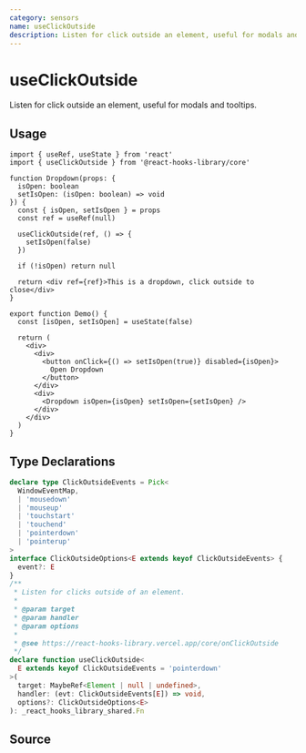 ```yaml
---
category: sensors
name: useClickOutside
description: Listen for click outside an element, useful for modals and tooltips.
---
```



<Playground>
  <Demo />
</Playground>

# useClickOutside

Listen for click outside an element, useful for modals and tooltips.

## Usage

```tsx
import { useRef, useState } from 'react'
import { useClickOutside } from '@react-hooks-library/core'

function Dropdown(props: {
  isOpen: boolean
  setIsOpen: (isOpen: boolean) => void
}) {
  const { isOpen, setIsOpen } = props
  const ref = useRef(null)

  useClickOutside(ref, () => {
    setIsOpen(false)
  })

  if (!isOpen) return null

  return <div ref={ref}>This is a dropdown, click outside to close</div>
}

export function Demo() {
  const [isOpen, setIsOpen] = useState(false)

  return (
    <div>
      <div>
        <button onClick={() => setIsOpen(true)} disabled={isOpen}>
          Open Dropdown
        </button>
      </div>
      <div>
        <Dropdown isOpen={isOpen} setIsOpen={setIsOpen} />
      </div>
    </div>
  )
}
```

## Type Declarations

```typescript
declare type ClickOutsideEvents = Pick<
  WindowEventMap,
  | 'mousedown'
  | 'mouseup'
  | 'touchstart'
  | 'touchend'
  | 'pointerdown'
  | 'pointerup'
>
interface ClickOutsideOptions<E extends keyof ClickOutsideEvents> {
  event?: E
}
/**
 * Listen for clicks outside of an element.
 *
 * @param target
 * @param handler
 * @param options
 *
 * @see https://react-hooks-library.vercel.app/core/onClickOutside
 */
declare function useClickOutside<
  E extends keyof ClickOutsideEvents = 'pointerdown'
>(
  target: MaybeRef<Element | null | undefined>,
  handler: (evt: ClickOutsideEvents[E]) => void,
  options?: ClickOutsideOptions<E>
): _react_hooks_library_shared.Fn
```

## Source

<Source name="useClickOutside" pkg="core" />
